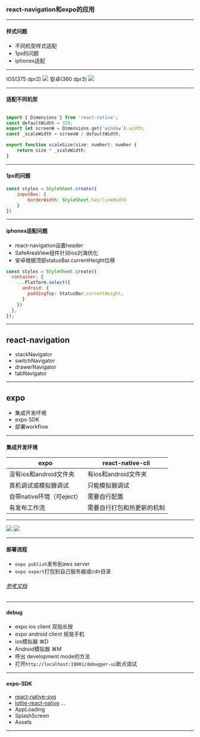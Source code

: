 


### react-navigation和expo的应用

----

#### 样式问题

- 不同机型样式适配
- 1px的问题
- iphonex适配


----

<div
style={{
    width: '100vw',
    height: '100vh',
    backgroundColor: '#4630EB',
    display: 'flex',
    alignItems: 'center',
    justifyContent: 'space-around',
    fontSize: '20px'
}}>
<span>IOS(375 dpr2)</span>
<img src='./img/ios-rn.jpeg' style={{width: '300px'}}/>
<span>安卓(360 dpr3)</span>
<img src='./img/android-rn.png' style={{width: '300px'}}/>
</div>

----

#### 适配不同机型

```javascript

import { Dimensions } from 'react-native';
const defaultWidth = 320;
export let screenW = Dimensions.get('window').width;
const _scaleWidth = screenW / defaultWidth;

export function scaleSize(size: number): number {
    return size * _scaleWidth;
}

```

----

#### 1px的问题

```javascript
const styles = StyleSheet.create({
    inputBox: {
        borderWidth: StyleSheet.hairlineWidth
    }
})

```

----

#### iphonex适配问题

- react-navigation设置header
- SafeAreaView组件针对ios刘海优化
- 安卓根据顶部statusBar.currentHeight位移

```javascript
const styles = StyleSheet.create({
  container: {
    ...Platform.select({
      android: {
        paddingTop: StatusBar.currentHeight,
      }
    })
  },
});
```

----

## react-navigation

- stackNavigator
- switchNavigator
- drawerNavigator
- tabNavigator

----

## expo

- 集成开发环境
- expo SDK
- 部署workflow

----

#### 集成开发环境


| expo          | react-native-cli  |
| ------------- | -------------     | 
| 没有ios和android文件夹 | 有ios和android文件夹 |
| 真机调试或模拟器调试 | 只能模拟器调试 |
| 自带native环境（可eject） |  需要自行配置  |
| 有发布工作流 | 需要自行打包和热更新的机制 |


----

<div
style={{
    width: '100vw',
    height: '100vh',
    backgroundColor: '#4630EB',
    display: 'flex',
    alignItems: 'center',
    justifyContent: 'center'
}}>
<img src='./img/android-qrcode.png' style={{ width: '200px',  height: '200px' }}/>
<img src='https://d30j33t1r58ioz.cloudfront.net/static/images/expo-client-iphone.png' />
</div>

----

#### 部署流程

- `expo publish`发布到aws server
- `expo export`打包到自己服务器或cdn目录

###### [参考文档](https://docs.expo.io/versions/latest/distribution/hosting-your-app/#hosting-your-static-files)

----

#### debug

- expo ios client 双指长按
- expo android client 摇晃手机
- ios模拟器 ⌘D
- Android模拟器 ⌘M
- 呼出 development mode的方法
- 打开`http://localhost:19001/debugger-ui`断点调试

----

#### expo-SDK

- [react-native-svg](https://github.com/react-native-community/react-native-svg)
- [lottie-react-native](https://github.com/react-native-community/lottie-react-native)
...
- AppLoading
- SplashScreen
- Assets

---- 
